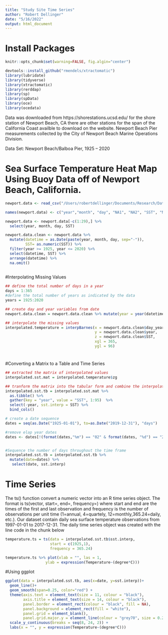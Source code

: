 ```yaml
---
title: "Study Site Time Series"
author: "Robert Dellinger"
date: "5/16/2022"
output: html_document
---
```


# Install Packages 

```r
knitr::opts_chunk$set(warning=FALSE, fig.algin="center")

devtools::install_github("rmendels/xtractomatic")
library(lubridate)
library(tidyverse)
library(xtractomatic)
library(rerddap)
library(sp)
library(spData)
library(oce)
library(ocedata)
```

Data was downloaded from https://shorestations.ucsd.edu/ for the shore station of Newport Beach, CA there are other stations for the span of the California Coast availble to download on the website. Newport Beach Pier measurements collected by the City of Newport Beach Marine Operations Division.

Data Set: Newport Beach/Balboa Pier, 1925 – 2020

# Sea Surface Temperature Heat Map Using Buoy Data off of Newport Beach, California. 


```r

newport.data <- read_csv("/Users/robertdellinger/Documents/Research/Data/Temperature_Data/scripps.newportbeach.sst.1925.2022.csv")

names(newport.data) <- c("year","month", "day", "NA1", "NA2", "SST", "NA3", "NA4")

newport.data <- newport.data[-c(1:29),] %>% 
  select(year, month, day, SST)

newport.data.clean <- newport.data %>% 
  mutate(datetime = as.Date(paste(year, month, day, sep="-")),
         SST= as.numeric(SST)) %>% 
  filter(year >= 1925, year <= 2020) %>% 
  select(datetime, SST) %>% 
  arrange(datetime) %>% 
  na.omit()
  

```




#Interpolating Missing Values
```r

## define the total number of days in a year
days = 1:365
#define the total number of years as indicated by the data
years = 1925:2020

## create day and year variables from date
newport.data.clean = newport.data.clean %>% mutate(year = year(datetime), day_year = yday(datetime))

## interpolate the missing values
interpolated.temperature = interpBarnes(x = newport.data.clean$day_year, 
                                        y = newport.data.clean$year, 
                                        z = newport.data.clean$SST, 
                                        xgl = 365, 
                                        ygl = 96)

```

#
#Converting a Matrix to a Table and Time Series

```r

## extracted the matrix of interpolated values
interpolated.sst.mat = interpolated.temperature$zg

## tranform the matrix into the tabular form and combine the interpolated values with the raw
interpolated.sst.tb = interpolated.sst.mat %>% 
  as.tibble() %>% 
  gather(key = "year", value = "SST", 1:95)  %>%
  select(-year, sst.interp = SST) %>% 
  bind_cols()

# create a date sequence
dates = seq(as.Date("1925-01-01"), to=as.Date("2019-12-31"), "days")

#remove elap year dates
dates <- dates[!(format(dates,"%m") == "02" & format(dates, "%d") == "29"), drop = FALSE] #omit leap years


#Sequence the number of days throughout the time frame
interpolated.sst.tb = interpolated.sst.tb %>% 
  mutate(date=dates) %>% 
   select(date, sst.interp)


```



# Time Series 

The ts() function convert a numeric vector into an R time series object. The format is ts(vector, start=, end=, frequency=) where start and end are the times of the first and last observation and frequency is the number of observations per unit time (1=annual, 4=quartely, 12=monthly,365.24=daily, etc.). Our dataset contain daily sea surface temperature observations from 1997-01-01 to 2017-12-31. The daily time series object was created with the line code in the chunk below

```r


temperature.ts = ts(data = interpolated.sst.tb$sst.interp, 
                    start = c(1925,1), 
                    frequency = 365.24)

temperature.ts %>% plot(xlab = "", las = 1,
                  ylab = expression(Temperature~(degree*C)))

```


#Using ggplot 

```r

ggplot(data = interpolated.sst.tb, aes(x=date, y=sst.interp))+
  geom_line()+
  geom_smooth(span=0.25, color="red") +
  theme(axis.text = element_text(size = 11, colour = "black"),
        axis.title = element_text(size = 14, colour = "black"),
        panel.border = element_rect(colour = "black", fill = NA),
        panel.background = element_rect(fill = "white"),
        panel.grid = element_blank(), 
        panel.grid.major.y = element_line(colour = "grey70", size = 0.25, linetype = 3)) +
  scale_y_continuous(breaks = seq(8, 24, 2)) +
  labs(x = "", y = expression(Temperature~(degree*C)))
```
